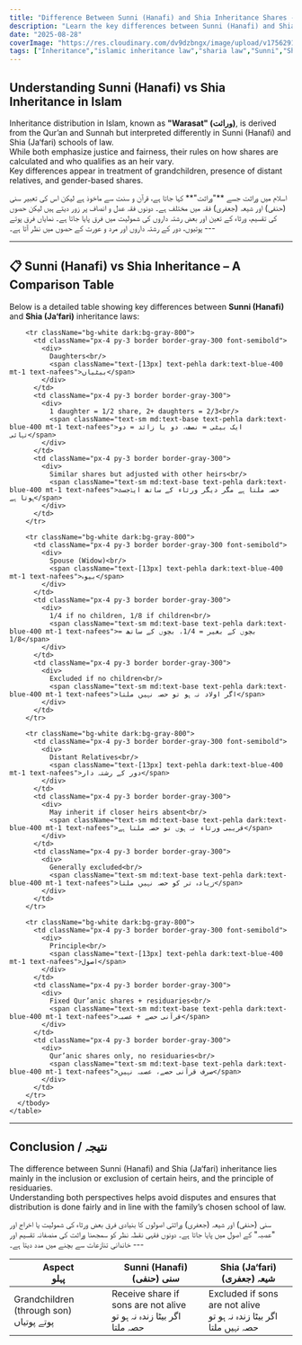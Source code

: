 ```yaml
---
title: "Difference Between Sunni (Hanafi) and Shia Inheritance Shares - سنی (حنفی) اور شیعہ وراثتی حصوں کا فرق"
description: "Learn the key differences between Sunni (Hanafi) and Shia inheritance distribution under Islamic law. A bilingual (English & Urdu) guide with a responsive comparison table."
date: "2025-08-28"
coverImage: "https://res.cloudinary.com/dv9dzbngx/image/upload/v1756291624/blogs/hanfi_and_shia_zdcmg4.png"
tags: ["Inheritance","islamic inheritance law","sharia law","Sunni","Shia","Hanafi","Warasat","Fiqh"]
---
```


<h2 className='font-semibold text-sm md:text-base mb-3'> Understanding Sunni (Hanafi) vs Shia Inheritance in Islam </h2>


Inheritance distribution in Islam, known as **"Warasat" (وراثت)**, is derived from the Qur’an and Sunnah but interpreted differently in Sunni (Hanafi) and Shia (Ja‘fari) schools of law.  
While both emphasize justice and fairness, their rules on how shares are calculated and who qualifies as an heir vary.  
Key differences appear in treatment of grandchildren, presence of distant relatives, and gender-based shares.


<div className="section-spacing">
  <Urdu>
    اسلام میں وراثت جسے **"وراثت"** کہا جاتا ہے، قرآن و سنت سے ماخوذ ہے لیکن اس کی تعبیر سنی (حنفی) اور شیعہ (جعفری) فقہ میں مختلف ہے۔  
    دونوں فقہ عدل و انصاف پر زور دیتے ہیں لیکن حصوں کی تقسیم، ورثاء کے تعین اور بعض رشتہ داروں کی شمولیت میں فرق پایا جاتا ہے۔  
    نمایاں فرق پوتے پوتیوں، دور کے رشتہ داروں اور مرد و عورت کے حصوں میں نظر آتا ہے۔  
  </Urdu>
  ---
</div>

---

<h2 className='font-semibold text-sm md:text-lg mb-3 mt-3'> 📋 Sunni (Hanafi) vs Shia Inheritance – A Comparison Table </h2>

Below is a detailed table showing key differences between **Sunni (Hanafi)** and **Shia (Ja‘fari)** inheritance laws:

<div className="w-full overflow-x-auto section-spacing">
  <div className="inline-block min-w-full align-middle">
    <table className="min-w-max w-full text-sm text-left rtl:text-right text-gray-500 dark:text-gray-400 border border-gray-300">
      <thead className="text-xs text-gray-700 uppercase bg-gray-100 dark:bg-gray-700 dark:text-gray-400">
        <tr>
          <th className="px-4 py-3 border border-gray-300">
            <div>
              Aspect<br/>
              <span className="text-sm md:text-base text-pehla dark:text-blue-400 mt-1 text-nafees">پہلو</span>
            </div>
          </th>
          <th className="px-4 py-3 border border-gray-300">
            <div>
              Sunni (Hanafi)<br/>
              <span className="text-sm md:text-base text-pehla dark:text-blue-400 mt-1 text-nafees">سنی (حنفی)</span>
            </div>
          </th>
          <th className="px-4 py-3 border border-gray-300">
            <div>
              Shia (Ja‘fari)<br/>
              <span className="text-sm md:text-base text-pehla dark:text-blue-400 mt-1 text-nafees">شیعہ (جعفری)</span>
            </div>
          </th>
        </tr>
      </thead>
      <tbody>
        <tr className="bg-white dark:bg-gray-800">
          <td className="px-4 py-3 border border-gray-300 font-semibold">
            <div>
              Grandchildren (through son)<br/>
              <span className="text-[13px] text-pehla dark:text-blue-400 mt-1 text-nafees">پوتے پوتیاں</span>
            </div>
          </td>
          <td className="px-4 py-3 border border-gray-300">
            <div>
              Receive share if sons are not alive<br/>
              <span className="text-sm md:text-base text-pehla dark:text-blue-400 mt-1 text-nafees">اگر بیٹا زندہ نہ ہو تو حصہ ملتا</span>
            </div>
          </td>
          <td className="px-4 py-3 border border-gray-300">
            <div>
             Excluded if sons are not alive<br/>
              <span className="text-sm md:text-base text-pehla dark:text-blue-400 mt-1 text-nafees">اگر بیٹا زندہ نہ ہو تو حصہ نہیں ملتا</span>
            </div>
          </td>
        </tr>

        <tr className="bg-white dark:bg-gray-800">
          <td className="px-4 py-3 border border-gray-300 font-semibold">
            <div>
              Daughters<br/>
              <span className="text-[13px] text-pehla dark:text-blue-400 mt-1 text-nafees">بیٹیاں</span>
            </div>
          </td>
          <td className="px-4 py-3 border border-gray-300">
            <div>
              1 daughter = 1/2 share, 2+ daughters = 2/3<br/>
              <span className="text-sm md:text-base text-pehla dark:text-blue-400 mt-1 text-nafees">ایک بیٹی = نصف، دو یا زائد = دو تہائی</span>
            </div>
          </td>
          <td className="px-4 py-3 border border-gray-300">
            <div>
              Similar shares but adjusted with other heirs<br/>
              <span className="text-sm md:text-base text-pehla dark:text-blue-400 mt-1 text-nafees">حصہ ملتا ہے مگر دیگر ورثاء کے ساتھ ایڈجسٹ ہوتا ہے</span>
            </div>
          </td>
        </tr>

        <tr className="bg-white dark:bg-gray-800">
          <td className="px-4 py-3 border border-gray-300 font-semibold">
            <div>
              Spouse (Widow)<br/>
              <span className="text-[13px] text-pehla dark:text-blue-400 mt-1 text-nafees">بیوہ</span>
            </div>
          </td>
          <td className="px-4 py-3 border border-gray-300">
            <div>
              1/4 if no children, 1/8 if children<br/>
              <span className="text-sm md:text-base text-pehla dark:text-blue-400 mt-1 text-nafees">بچوں کے بغیر = 1/4، بچوں کے ساتھ = 1/8</span>
            </div>
          </td>
          <td className="px-4 py-3 border border-gray-300">
            <div>
              Excluded if no children<br/>
              <span className="text-sm md:text-base text-pehla dark:text-blue-400 mt-1 text-nafees">اگر اولاد نہ ہو تو حصہ نہیں ملتا</span>
            </div>
          </td>
        </tr>

        <tr className="bg-white dark:bg-gray-800">
          <td className="px-4 py-3 border border-gray-300 font-semibold">
            <div>
              Distant Relatives<br/>
              <span className="text-[13px] text-pehla dark:text-blue-400 mt-1 text-nafees">دور کے رشتہ دار</span>
            </div>
          </td>
          <td className="px-4 py-3 border border-gray-300">
            <div>
              May inherit if closer heirs absent<br/>
              <span className="text-sm md:text-base text-pehla dark:text-blue-400 mt-1 text-nafees">قریبی ورثاء نہ ہوں تو حصہ ملتا ہے</span>
            </div>
          </td>
          <td className="px-4 py-3 border border-gray-300">
            <div>
              Generally excluded<br/>
              <span className="text-sm md:text-base text-pehla dark:text-blue-400 mt-1 text-nafees">زیادہ تر کو حصہ نہیں ملتا</span>
            </div>
          </td>
        </tr>

        <tr className="bg-white dark:bg-gray-800">
          <td className="px-4 py-3 border border-gray-300 font-semibold">
            <div>
              Principle<br/>
              <span className="text-[13px] text-pehla dark:text-blue-400 mt-1 text-nafees">اصول</span>
            </div>
          </td>
          <td className="px-4 py-3 border border-gray-300">
            <div>
              Fixed Qur’anic shares + residuaries<br/>
              <span className="text-sm md:text-base text-pehla dark:text-blue-400 mt-1 text-nafees">قرآنی حصے + عصبہ</span>
            </div>
          </td>
          <td className="px-4 py-3 border border-gray-300">
            <div>
              Qur’anic shares only, no residuaries<br/>
              <span className="text-sm md:text-base text-pehla dark:text-blue-400 mt-1 text-nafees">صرف قرآنی حصے، عصبہ نہیں</span>
            </div>
          </td>
        </tr>
      </tbody>
    </table>
  </div>
</div>


---

<h2 className="font-semibold text-sm md:text-lg mb-3 mt-3"> Conclusion / نتیجہ </h2>


The difference between Sunni (Hanafi) and Shia (Ja‘fari) inheritance lies mainly in the inclusion or exclusion of certain heirs, and the principle of residuaries.  
Understanding both perspectives helps avoid disputes and ensures that distribution is done fairly and in line with the family’s chosen school of law.


<div className="section-spacing">
  <Urdu>
    سنی (حنفی) اور شیعہ (جعفری) وراثتی اصولوں کا بنیادی فرق بعض ورثاء کی شمولیت یا اخراج اور "عصبہ" کے اصول میں پایا جاتا ہے۔  
    دونوں فقہی نقطہ نظر کو سمجھنا وراثت کی منصفانہ تقسیم اور خاندانی تنازعات سے بچنے میں مدد دیتا ہے۔  
  </Urdu>
  ---
</div>
